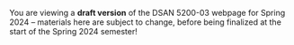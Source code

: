 ::: {.callout-note}

You are viewing a **draft version** of the DSAN 5200-03 webpage for Spring 2024 -- materials here are subject to change, before being finalized at the start of the Spring 2024 semester!

:::
